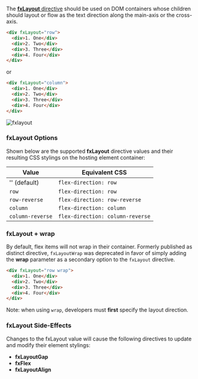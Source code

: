 
<Meta title="主题/布局 Layout/fxLayout" id="fxLayout" />

The [**fxLayout** directive][layout] should be used on DOM containers whose children should layout or flow as the text
direction along the main-axis or the cross-axis.

```html
<div fxLayout="row">
  <div>1. One</div>
  <div>2. Two</div>
  <div>3. Three</div>
  <div>4. Four</div>
</div>
```

or

```html
<div fxLayout="column">
  <div>1. One</div>
  <div>2. Two</div>
  <div>3. Three</div>
  <div>4. Four</div>
</div>
```

![fxlayout](https://cloud.githubusercontent.com/assets/210413/23197582/eda570ee-f886-11e6-95ff-d25736d3dfdb.png)

### fxLayout Options

Shown below are the supported **fxLayout** directive values and their resulting CSS stylings on the hosting element
container:

| Value            | Equivalent CSS                   |
| ---------------- | -------------------------------- |
| '' (default)     | `flex-direction: row`            |
| `row`            | `flex-direction: row`            |
| `row-reverse`    | `flex-direction: row-reverse`    |
| `column`         | `flex-direction: column`         |
| `column-reverse` | `flex-direction: column-reverse` |

### fxLayout + wrap

By default, flex items will not wrap in their container. Formerly published as distinct directive, `fxLayoutWrap` was deprecated in favor of simply adding the **wrap** parameter as a secondary option to the `fxLayout` directive.

```html
<div fxLayout="row wrap">
  <div>1. One</div>
  <div>2. Two</div>
  <div>3. Three</div>
  <div>4. Four</div>
</div>
```

Note: when using `wrap`, developers must **first** specify the layout direction.

### fxLayout Side-Effects

Changes to the fxLayout value will cause the following directives to update and modify their element stylings:

- **fxLayoutGap**
- **fxFlex**
- **fxLayoutAlign**

[layout]: https://github.com/angular/flex-layout/blob/master/src/lib/flex/layout/layout.ts#L34-L40
